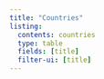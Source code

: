 ```yaml
---
title: "Countries"
listing:
  contents: countries
  type: table
  fields: [title]
  filter-ui: [title]
---
```


